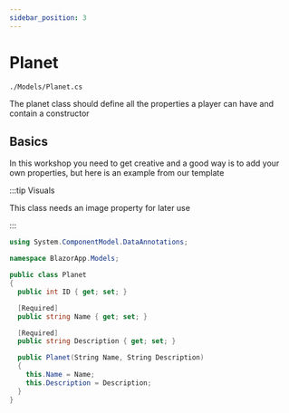 ```yaml
---
sidebar_position: 3
---
```


# Planet

`./Models/Planet.cs`

The planet class should define all the properties a player can have and contain a constructor

## Basics

In this workshop you need to get creative and a good way is to add your own properties, but here is an example from our template

:::tip Visuals

This class needs an image property for later use

:::

```cs title="./Models/Planet.cs"
using System.ComponentModel.DataAnnotations;

namespace BlazorApp.Models;

public class Planet
{
  public int ID { get; set; }

  [Required]
  public string Name { get; set; }

  [Required]
  public string Description { get; set; }

  public Planet(String Name, String Description)
  {
    this.Name = Name;
    this.Description = Description;
  }
}
```
